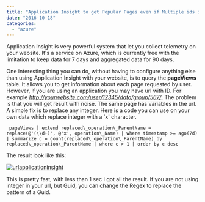 ```yaml
---
title: "Application Insight to get Popular Pages even if Multiple ids in URL"
date: "2016-10-18"
categories: 
  - "azure"
---
```


Application Insight is very powerful system that let you collect telemetry on your website. It's a service on Azure, which is currently free with the limitation to keep data for 7 days and aggregated data for 90 days.

One interesting thing you can do, without having to configure anything else than using Application Insight with your website, is to query the **pageViews** table. It allows you to get information about each page requested by user. However, if you are using an application you may have url with ID. For example _http://yourwebsite.com/user/12345/data/group/567/_. The problem is that you will get result with noise. The same page has variables in the url. A simple fix is to replace any integer. Here is a code you can use on your own data which replace integer with a 'x' character.

``` 
 pageViews | extend replaced\_operation\_ParentName = replace(@'(\\d+)', @'x', operation\_Name) | where timestamp >= ago(7d) | summarize c = count(replaced\_operation\_ParentName) by replaced\_operation\_ParentName | where c > 1 | order by c desc 
``` 

The result look like this:

[![urlapplicationinsight](http://patrickdesjardins.com/blog/wp-content/uploads/2016/10/UrlApplicationInsight.png)](http://patrickdesjardins.com/blog/?attachment_id=4801)

This is pretty fast, with less than 1 sec I got all the result. If you are not using integer in your url, but Guid, you can change the Regex to replace the pattern of a Guid.
